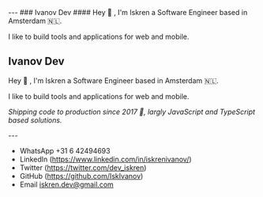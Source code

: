 
<TranslationComponent/>
---
### Ivanov Dev ####
Hey 👋 , I'm Iskren a Software Engineer based in Amsterdam 🇳🇱. 
<p style={{margin: 0}}>I like to build tools and applications for web and mobile.</p>

## Ivanov Dev

Hey 👋 , I'm Iskren a Software Engineer based in Amsterdam 🇳🇱.

<p style={{ margin: 0 }}>
  I like to build tools and applications for web and mobile.
</p>
<p style={{ margin: 0 }}>
  <i>
    Shipping code to production since 2017 <span className="text-3xl">🚢</span>,
    largly JavaScript and TypeScript based solutions.
  </i>
</p>
<TimelineWrapper />
---

- WhatsApp +31 6 42494693
- LinkedIn (https://www.linkedin.com/in/iskrenivanov/)
- Twitter (https://twitter.com/dev_iskren)
- GitHub (https://github.com/IskIvanov)
- Email iskren.dev@gmail.com
